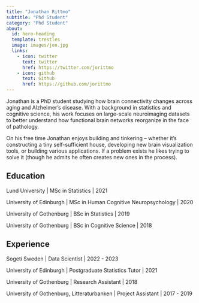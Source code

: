 ```yaml
---
title: "Jonathan Rittmo"
subtitle: "Phd Student"
category: "Phd Student"
about:
  id: hero-heading
  template: trestles
  image: images/jon.jpg
  links:
    - icon: twitter
      text: twitter
      href: https://twitter.com/jorittmo
    - icon: github
      text: Github
      href: https://github.com/jorittmo
---
```


:::{#hero-heading}

Jonathan is a PhD student studying how brain connectivity changes across aging and Alzheimer’s disease. With a background in statistics and cognitive science, his work focuses on large-scale neuroimaging datasets to better understand how functional brain networks reorganize in the face of pathology.

On his free time Jonathan enjoys building and tinkering -- whether it’s constructing a tiny self-sufficient house, developing new brain visualization tools, or building various applications. If a problem exists he likes trying to solve it (though he admits he often creates new ones in the process).

## Education

Lund University | MSc in Statistics | 2021

University of Edinburgh | MSc in Human Cognitive Neuropsychology | 2020

University of Gothenburg | BSc in Statistics | 2019

University of Gothenburg | BSc in Cognitive Science | 2018

## Experience

Sogeti Sweden | Data Scientist | 2022 - 2023

University of Edinburgh | Postgraduate Statistics Tutor | 2021

University of Gothenburg | Research Assistant | 2018

University of Gothenburg, Litteraturbanken | Project Assistant | 2017 - 2019

:::

